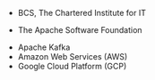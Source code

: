 
<Title text="Memberships" >Professional</Title>

- <GatsbyLink to="/memberships/bcs">BCS, The Chartered Institute for IT</GatsbyLink>



<Title text="Memberships" >Open Source</Title>

- <GatsbyLink to="/memberships/asf">The Apache Software Foundation</GatsbyLink>



<Title text="Lifelong Learning" >Continuing Professional Development</Title>

- <GatsbyLink to="/lifelong-learning/kafka">Apache Kafka</GatsbyLink>
- <GatsbyLink to="/lifelong-learning/aws">Amazon Web Services (AWS)</GatsbyLink>
- <GatsbyLink to="/lifelong-learning/gcp">Google Cloud Platform (GCP)</GatsbyLink>

